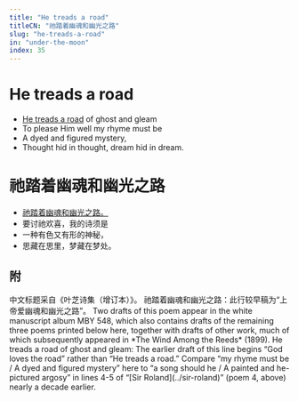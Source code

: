 ```yaml
---
title: "He treads a road"
titleCN: "祂踏着幽魂和幽光之路"
slug: "he-treads-a-road"
in: "under-the-moon"
index: 35
---
```


<PoemContent>

<PoemSection>

# He treads a road
- [He treads a road](#2) of ghost and gleam
- To please Him well my rhyme must be
- A dyed and figured mystery,
- Thought hid in thought, dream hid in dream.

</PoemSection>

<PoemSection>

# 祂踏着幽魂和幽光之路
- [祂踏着幽魂和幽光之路。](#1)
- 要讨祂欢喜，我的诗须是
- 一种有色又有形的神秘，
- 思藏在思里，梦藏在梦处。

</PoemSection>
</PoemContent>

<PoemTranslator translator="傅浩"/>

## 附

<PoemAppendix source="维护者注——">
<PoemFootnote>
中文标题采自《叶芝诗集（增订本）》。
</PoemFootnote>
</PoemAppendix>

<PoemAppendix source="叶芝诗集（增订本） 2018 ——">
<PoemFootnote index={1}>
祂踏着幽魂和幽光之路：此行较早稿为“上帝爱幽魂和幽光之路”。
</PoemFootnote>
</PoemAppendix>

<PoemAppendix source="George Bornstein—">
<PoemFootnote>
Two drafts of this poem appear in the white manuscript album MBY 548, which also contains drafts of the remaining three poems printed below here, together with drafts of other work, much of which subsequently appeared in *The Wind Among the Reeds* (1899).
</PoemFootnote>
<PoemFootnote index={2}>
He treads a road of ghost and gleam: The earlier draft of this line begins “God loves the road” rather than “He treads a road.”
</PoemFootnote>
<PoemFootnote>
Compare “my rhyme must be / A dyed and figured mystery” here to “a song should he / A painted and he-pictured argosy” in lines 4-5 of “[Sir Roland](../sir-roland)” (poem 4, above) nearly a decade earlier.
</PoemFootnote>
</PoemAppendix>
